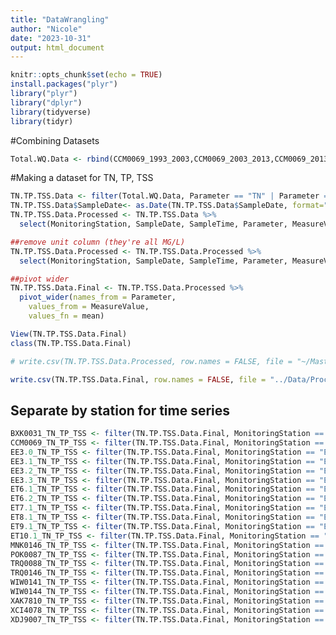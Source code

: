 ```yaml
---
title: "DataWrangling"
author: "Nicole"
date: "2023-10-31"
output: html_document
---
```


```r
knitr::opts_chunk$set(echo = TRUE)
install.packages("plyr")
library("plyr")
library("dplyr")
library(tidyverse)
library(tidyr)

```

#Combining Datasets
```r
Total.WQ.Data <- rbind(CCM0069_1993_2003,CCM0069_2003_2013,CCM0069_2013_2023,EE3.0_1984_1993,EE3.0_1993_2003,EE3.0_2003_2013,EE3.0_2013_2023,EE3.1_1984_1993,EE3.1_1993_2003,EE3.1_2003_2013,EE3.1_2013_2023,ET6.1_1984_1993,ET6.1_1993_2003,ET6.1_2003_2013,ET6.1_2013_2023,ET6.2_1984_1993,ET6.2_1993_2003,ET6.2_2003_2013,ET6.2_2013_2023,ET7.1_1984_1993,ET7.1_1993_2003,ET7.1_2003_2013,ET7.1_2013_2023,WQ_1984_1990,WQ_1991_2001,WQ_2002_2012,WQ_2013_2023,TRQ0088_1993_2003,TRQ0088_2003_2013,TRQ0088_2013_2023,TRQ0146_1993_2003,TRQ0146_2003_2013,TRQ0146_2013_2023,WIW0141_1993_2003,WIW0141_2003_2013,WIW0141_2013_2023,XDJ9007_1993_2003,XDJ9007_2003_2013,XDJ9007_2013_2023)
```

#Making a dataset for TN, TP, TSS
```r
TN.TP.TSS.Data <- filter(Total.WQ.Data, Parameter == "TN" | Parameter == "TP" | Parameter == "TSS")
TN.TP.TSS.Data$SampleDate<- as.Date(TN.TP.TSS.Data$SampleDate, format="%m/%d/%Y")
TN.TP.TSS.Data.Processed <- TN.TP.TSS.Data %>%
  select(MonitoringStation, SampleDate, SampleTime, Parameter, MeasureValue, Unit, Latitude, Longitude)

##remove unit column (they're all MG/L)
TN.TP.TSS.Data.Processed <- TN.TP.TSS.Data.Processed %>%
  select(MonitoringStation, SampleDate, SampleTime, Parameter, MeasureValue, Latitude, Longitude)

##pivot wider
TN.TP.TSS.Data.Final <- TN.TP.TSS.Data.Processed %>%
  pivot_wider(names_from = Parameter, 
    values_from = MeasureValue,
    values_fn = mean) 

View(TN.TP.TSS.Data.Final)
class(TN.TP.TSS.Data.Final)

# write.csv(TN.TP.TSS.Data.Processed, row.names = FALSE, file = "~/Master's Project/Data/Processed/TN_TP_TSS_Data_Processed.csv")

write.csv(TN.TP.TSS.Data.Final, row.names = FALSE, file = "../Data/Processed/TN_TP_TSS_Data_Final.csv")
```

## Separate by station for time series
```r
BXK0031_TN_TP_TSS <- filter(TN.TP.TSS.Data.Final, MonitoringStation == "BXK0031")
CCM0069_TN_TP_TSS <- filter(TN.TP.TSS.Data.Final, MonitoringStation == "CCM0069")
EE3.0_TN_TP_TSS <- filter(TN.TP.TSS.Data.Final, MonitoringStation == "EE3.0")
EE3.1_TN_TP_TSS <- filter(TN.TP.TSS.Data.Final, MonitoringStation == "EE3.1")
EE3.2_TN_TP_TSS <- filter(TN.TP.TSS.Data.Final, MonitoringStation == "EE3.2")
EE3.3_TN_TP_TSS <- filter(TN.TP.TSS.Data.Final, MonitoringStation == "EE3.3")
ET6.1_TN_TP_TSS <- filter(TN.TP.TSS.Data.Final, MonitoringStation == "ET6.1")
ET6.2_TN_TP_TSS <- filter(TN.TP.TSS.Data.Final, MonitoringStation == "ET6.2")
ET7.1_TN_TP_TSS <- filter(TN.TP.TSS.Data.Final, MonitoringStation == "ET7.1")
ET8.1_TN_TP_TSS <- filter(TN.TP.TSS.Data.Final, MonitoringStation == "ET8.1")
ET9.1_TN_TP_TSS <- filter(TN.TP.TSS.Data.Final, MonitoringStation == "ET9.1")
ET10.1_TN_TP_TSS <- filter(TN.TP.TSS.Data.Final, MonitoringStation == "ET10.1")
MNK0146_TN_TP_TSS <- filter(TN.TP.TSS.Data.Final, MonitoringStation == "MNK0146")
POK0087_TN_TP_TSS <- filter(TN.TP.TSS.Data.Final, MonitoringStation == "POK0087")
TRQ0088_TN_TP_TSS <- filter(TN.TP.TSS.Data.Final, MonitoringStation == "TRQ0088")
TRQ0146_TN_TP_TSS <- filter(TN.TP.TSS.Data.Final, MonitoringStation == "TRQ0146")
WIW0141_TN_TP_TSS <- filter(TN.TP.TSS.Data.Final, MonitoringStation == "WIW0141")
WIW0144_TN_TP_TSS <- filter(TN.TP.TSS.Data.Final, MonitoringStation == "WIW0144")
XAK7810_TN_TP_TSS <- filter(TN.TP.TSS.Data.Final, MonitoringStation == "XAK7810")
XCI4078_TN_TP_TSS <- filter(TN.TP.TSS.Data.Final, MonitoringStation == "XCI4078")
XDJ9007_TN_TP_TSS <- filter(TN.TP.TSS.Data.Final, MonitoringStation == "XDJ9007")
```
